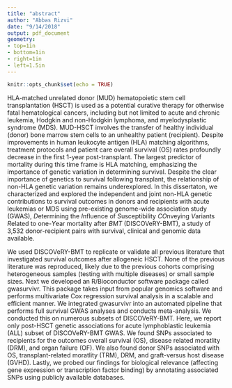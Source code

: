 ```yaml
---
title: "abstract"
author: "Abbas Rizvi"
date: "9/14/2018"
output: pdf_document  
geometry:
- top=1in
- bottom=1in
- right=1in
- left=1.5in
---
```


```r
knitr::opts_chunk$set(echo = TRUE)
```

\doublespacing
HLA-matched unrelated donor (MUD) hematopoietic stem cell transplantation (HSCT) is used as a potential curative therapy for otherwise fatal hematological cancers, including but not limited to acute and chronic leukemia, Hodgkin and non-Hodgkin lymphoma, and myelodysplastic syndrome (MDS). MUD-HSCT involves the transfer of healthy individual (donor) bone marrow stem cells to an unhealthy patient (recipient). Despite improvements in human leukocyte antigen (HLA) matching algorithms, treatment protocols and patient care overall survival (OS) rates profoundly decrease in the first 1-year post-transplant. The largest predictor of mortality during this time frame is HLA matching, emphasizing the importance of genetic variation in determining survival. Despite the clear importance of genetics to survival following transplant, the relationship of non-HLA genetic variation remains underexplored. In this dissertaton, we characterized and explored the independent and joint non-HLA genetic contributions to survival outcomes in donors and recipients with acute leukemias or MDS using pre-existing genome-wide association study (GWAS), *D*etermining the *I*nfluence of *S*usceptibility *CO*nveying *V*ariants *R*elated to one-*Y*ear mortality after *BMT* (DISCOVeRY-BMT), a study of 3,532 donor-recipient pairs with survival, clinical and genomic data available.

We used DISCOVeRY-BMT to replicate or validate all previous literature that investigated survival outcomes after allogeneic HSCT. None of the previous literature was reproduced, likely due to the previous cohorts comprising heterogeneous samples (testing with multiple diseases) or small sample sizes. Next we developed an R/Bioconductor software package called gwasurvivr. This package takes input from popular genomics software and performs multivariate Cox regression survival analysis in a scalable and efficient manner. We integrated gwasurvivr into an automated pipeline that performs full survival GWAS analyses and conducts meta-analysis. We conducted this on numerous subsets of DISCOVeRY-BMT. Here, we report only post-HSCT genetic associations for acute lymphoblastic leukemia (ALL) subset of DISCOVeRY-BMT GWAS. We found SNPs associated to recipients for the outcomes overall survival (OS), disease related moratlity (DRM), and organ failure (OF). We also found donor SNPs associated with OS, transplant-related moratlity (TRM), DRM, and graft-versus host disease (GVHD). Lastly, we probed our findings for biological relevance (affecting gene expression or transcription factor binding) by annotating associated SNPs using publicly available databases. 

\afterpage{
    
\begin{landscape}
\begin{figure}
    \centering
    \includegraphics[width=8.7in, height=7.5in]{~/Desktop/figures/abstract/pipeline_draft.png}
    \caption[Graphical Abstract]{Graphical Abstract. The flow of the abstract begins on the upper left, illustrating the HSCT process of a patient receiving chemotherapy and/or radiation prior to kill all of the patients bone marrow cells prior to allogeneic HSCT. An HLA matched donor donates their healthy hematopoietic stem cells (HSCs) to the recipient. We genotyped both the donor and recipient blood samples for a GWAS testing for associations with survival outcomes. The gray boxes describe the DISCOVeRY-BMT phenotype and sample sizes, as well as our workflow pipeline. The graphical figures on the far right are typical output after GWAS (Manhattan plot and regional plot) to visualize results.}
    \label{fig:abstract}  
\end{figure}
\end{landscape}
}